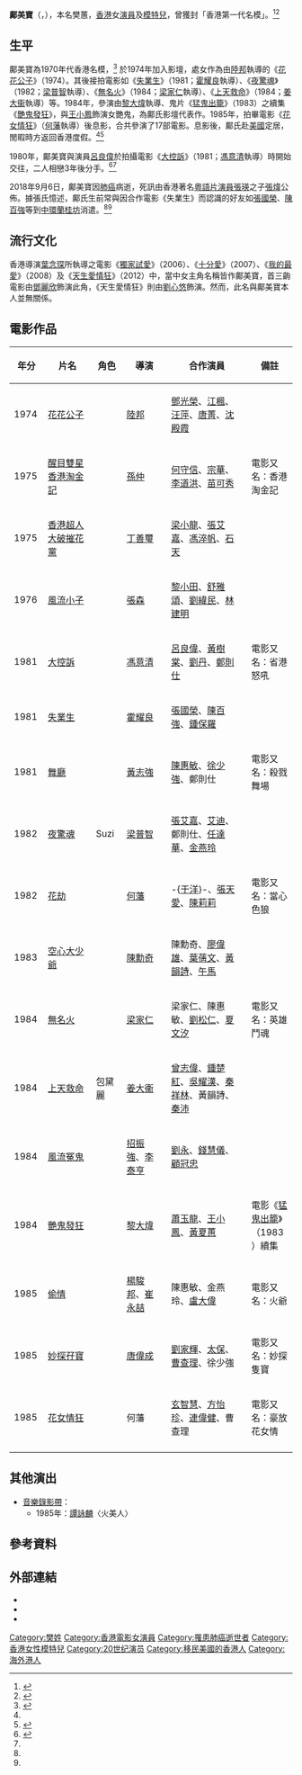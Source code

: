{{not|鄺美雲|鄺美鳳|鄺美璇}}
{{Other uses list|香港1970至80年代女演員及模特兒|香港導演[[葉念琛|葉念琛]]2006年執導電影中的女主角名稱|獨家試愛|香港導演葉念琛2007年執導電影中的女主角名稱|十分愛|香港導演葉念琛2008年執導電影中的女主角名稱|我的最愛 (電影)}}
{{藝人
| 姓名     = 鄺美寶
| 類型     = 女演員
| 圖片     = File:Kwong_Mei-Bo.jpg
| 圖片簡介 = 電影《[[上天救命|上天救命]]》（1984）劇照
| 圖片尺寸 = 
| 本名     = 
| 羅馬拼音 = Kwong Mei-Bo
| 英文名   = Mabel
| 綽號     = 
| 國籍     = {{GBN}}
| 民族     = [[漢族|漢族]]
| 籍貫     = 
| 出生日期 = {{birth year|1954}}
| 出生地點 = {{BHKG}}
| 逝世日期 = {{death date and age|2018|9|6|1954}}
| 逝世地點 = {{USA}}
| 死因 = [[肺癌|肺癌]]
| 職業     = [[演員|演員]]<br>[[模特兒|模特兒]]
| 語言     = [[粵語|粵語]]、[[英語|英語]]、[[現代標準漢語|國語]]
| 出身地   = {{BHKG}}
| 教育程度 = 
| 宗教信仰 = 未知
| 父母     = 
| 配偶     = 
| 兒女     = 
| 親屬     = 
| 活躍年代 = 1974至1985年
| 網站     = 
| 相關團体 = 
| 獎項     = 
| IMDb     = 0477283
| 出道作品 = 《[[花花公子_(電影)|花花公子]]》（1974）
| 代表作品 = 《[[艷鬼發狂|艷鬼發狂]]》（1984）
| 舞台劇   = 
| 音樂專輯 =
 }}

'''鄺美寶'''（{{lang-en|Mabel Kwong Mei-Bo}}，{{bd|1954年||2018年9月6日|catIdx=K鄺}}），本名樊蕙，[[香港|香港]]女[[演員|演員]]及[[模特兒|模特兒]]，曾獲封「香港第一代名模」。<ref name=ONCC20180907>{{cite web|url=https://hk.on.cc/hk/bkn/cnt/entertainment/20180907/bkn-20180907231944975-0907_00862_001.html|title=第一代名模　鄺美寶不敵肺癌離世|publisher=[[東方日報_(香港)|東方日報]]|accessdate=2020-09-03|language=zh-hant|archive-date=2019-06-14|archive-url=https://web.archive.org/web/20190614164111/https://hk.on.cc/hk/bkn/cnt/entertainment/20180907/bkn-20180907231944975-0907_00862_001.html|dead-url=no}}</ref><ref name=MP20180909>{{cite web|url=https://ol.mingpao.com/ldy/showbiz/news/20180909/1536430402716/第一代名模鄺美寶病逝-曾與呂良偉相戀3年|title=第一代名模鄺美寶病逝 曾與呂良偉相戀3年|publisher=[[明報|明報]]OL|accessdate=2020-09-03|language=zh-hant}}</ref>

==生平==
鄺美寶為1970年代香港名模，<ref>{{cite news |title=鄺美寶嫌拍戲辛苦　喜歡輕鬆天橋生涯|accessdate=2020-09-03 |work=[[工商日報|工商日報]] |date=1975-11-01|page=第九頁 |language=zh-hant}}</ref> 於1974年加入影壇，處女作為由[[陸邦|陸邦]]執導的《[[花花公子_(電影)|花花公子]]》（1974）。其後接拍電影如《[[失業生|失業生]]》（1981；[[霍耀良|霍耀良]]執導）、《[[夜驚魂_(電影)|夜驚魂]]》（1982；[[梁普智|梁普智]]執導）、《[[無名火|無名火]]》（1984；[[梁家仁|梁家仁]]執導）、《[[上天救命|上天救命]]》（1984；[[姜大衞|姜大衞]]執導）等。1984年，參演由[[黎大煒|黎大煒]]執導、鬼片《[[猛鬼出籠|猛鬼出籠]]》（1983）之續集《[[艷鬼發狂|艷鬼發狂]]》，與[[王小鳳_(演員)|王小鳳]]飾演女艷鬼，為鄺氏影壇代表作。1985年，拍畢電影《[[花女情狂|花女情狂]]》（[[何藩|何藩]]執導）後息影，合共參演了17部電影。息影後，鄺氏赴[[美國|美國]]定居，閒暇時方返回香港度假。<ref name=ONCC20180907/><ref name=HKMDB>{{cite web|url=http://hkmdb.com/db/people/view.mhtml?id=4957&display_set=big5|title=香港影庫：鄺美寶|publisher=[[香港影庫|香港影庫]]|accessdate=2020-09-03|language=zh-hant|archive-date=2021-01-20|archive-url=https://web.archive.org/web/20210120045105/http://hkmdb.com/db/people/view.mhtml?id=4957&display_set=big5|dead-url=no}}</ref>

1980年，鄺美寶與演員[[呂良偉|呂良偉]]於拍攝電影《[[大控訴_(電影)|大控訴]]》（1981；[[馮意清|馮意清]]執導）時開始交往，二人相戀3年後分手。<ref>{{cite news |title=與鄺美寶「掟煲」後　呂良偉另有新歡　星女郎移磡就船|accessdate=2020-09-03 |work=工商日報 |date=1983-07-09|page=第九頁 |language=zh-hant}}</ref><ref name=MP20180909/>

2018年9月6日，鄺美寶因[[肺癌|肺癌]]病逝，死訊由香港著名[[粵語長片|粵語片]][[演員|演員]][[張瑛|張瑛]]之子[[張樹棠|張煒]]公佈。據張氏憶述，鄺氏生前常與因合作電影《失業生》而認識的好友如[[張國榮|張國榮]]、[[陳百強|陳百強]]等到[[中環|中環]][[蘭桂坊|蘭桂坊]]消遣。<ref name=ONCC20180907/><ref name=MP20180909/>

==流行文化==
香港導演[[葉念琛|葉念琛]]所執導之電影《[[獨家試愛|獨家試愛]]》（2006）、《[[十分愛|十分愛]]》（2007）、《[[我的最愛_(電影)|我的最愛]]》（2008）及《[[天生愛情狂_(香港電影)|天生愛情狂]]》（2012）中，當中女主角名稱皆作鄺美寶，首三齣電影由[[鄧麗欣|鄧麗欣]]飾演此角，《天生愛情狂》則由[[劉心悠|劉心悠]]飾演。然而，此名與鄺美寶本人並無關係。

==電影作品==
{| class="wikitable sortable"
|-
! style="width:50px;"| 年分
! style="width:175px;"| 片名
! style="width:50px;"| 角色
! style="width:125px;"| 導演
! style="width:280px;"| 合作演員
! class="unsortable"| 備註
|-
| 1974
| [[花花公子_(電影)|花花公子]]
| 
| [[陸邦|陸邦]]
| [[鄧光榮|鄧光榮]]、[[江楓_(演員)|江楓]]、[[汪萍|汪萍]]、[[唐菁|唐菁]]、[[沈殿霞|沈殿霞]]
| 
|-
| 1975
| [[醒目雙星香港淘金記|醒目雙星香港淘金記]]
| 
| [[孫仲_(導演)|孫仲]]
| [[何守信|何守信]]、[[宗華|宗華]]、[[李道洪|李道洪]]、[[苗可秀|苗可秀]]
| 電影又名：香港淘金記
|-
| 1975
| [[香港超人大破摧花黨|香港超人大破摧花黨]]
| 
| [[丁善璽|丁善璽]]
| [[梁小龍|梁小龍]]、[[張艾嘉|張艾嘉]]、[[馮淬帆|馮淬帆]]、[[石天|石天]]
| 
|-
| 1976
| [[風流小子|風流小子]]
| 
| [[張森_(導演)|張森]]
| [[黎小田|黎小田]]、[[舒雅頌|舒雅頌]]、[[劉緯民|劉緯民]]、[[林建明|林建明]]
| 
|-
| 1981
| [[大控訴_(電影)|大控訴]]
| 
| [[馮意清|馮意清]]
| [[呂良偉|呂良偉]]、[[黃樹棠|黃樹棠]]、[[劉丹|劉丹]]、[[鄭則仕|鄭則仕]]
| 電影又名：省港怒吼
|-
| 1981
| [[失業生|失業生]]
| 
| [[霍耀良|霍耀良]]
| [[張國榮|張國榮]]、[[陳百強|陳百強]]、[[鍾保羅|鍾保羅]]
| 
|-
| 1981
| [[舞廳_(電影)|舞廳]]
| 
| [[黃志強_(導演)|黃志強]]
| [[陳惠敏|陳惠敏]]、[[徐少強|徐少強]]、鄭則仕
| 電影又名：殺戮舞場
|-
| 1982
| [[夜驚魂_(電影)|夜驚魂]]
| Suzi
| [[梁普智|梁普智]]
| [[張艾嘉|張艾嘉]]、[[艾迪_(演員)|艾迪]]、鄭則仕、[[任達華|任達華]]、[[金燕玲|金燕玲]]
| 
|-
| 1982
| [[花劫|花劫]]
|
| [[何藩|何藩]]
| -{[[于洋_(香港)|于洋]]}-、[[張天愛_(香港)|張天愛]]、[[陳莉莉|陳莉莉]]
| 電影又名：當心色狼
|-
| 1983
| [[空心大少爺|空心大少爺]]
| 
| [[陳勳奇|陳勳奇]]
| 陳勳奇、[[廖偉雄|廖偉雄]]、[[葉蒨文|葉蒨文]]、[[黃韻詩|黃韻詩]]、[[午馬|午馬]]
|
|-
| 1984
| [[無名火|無名火]]
| 
| [[梁家仁|梁家仁]]
| 梁家仁、陳惠敏、[[劉松仁|劉松仁]]、[[夏文汐|夏文汐]]
| 電影又名：英雄鬥魂
|-
| 1984
| [[上天救命|上天救命]]
| 包黛麗
| [[姜大衞|姜大衞]]
| [[曾志偉|曾志偉]]、[[鍾楚紅|鍾楚紅]]、[[吳耀漢|吳耀漢]]、[[秦祥林|秦祥林]]、黃韻詩、[[秦沛|秦沛]]
|
|-
| 1984
| [[風流冤鬼|風流冤鬼]]
| 
| [[招振強|招振強]]、[[李泰亨|李泰亨]]
| [[劉永_(演員)|劉永]]、[[錢慧儀|錢慧儀]]、[[顧冠忠|顧冠忠]]
| 
|-
| 1984
| [[艷鬼發狂|艷鬼發狂]]
| 
| [[黎大煒|黎大煒]]
| [[蕭玉龍|蕭玉龍]]、[[王小鳳_(演員)|王小鳳]]、[[黃夏蕙|黃夏蕙]]
| 電影《[[猛鬼出籠|猛鬼出籠]]》（1983）續集
|-
| 1985
| [[偷情_(香港電影)|偷情]]
| 
| [[楊駿邦|楊駿邦]]、[[崔永喆|崔永喆]]
| 陳惠敏、金燕玲、[[盧大偉_(香港)|盧大偉]]
| 電影又名：火爺
|-
| 1985
| [[妙探孖寶_(香港電影)|妙探孖寶]]
| 
| [[唐偉成|唐偉成]]
| [[劉家輝|劉家輝]]、[[張嘉年|太保]]、[[曹查理|曹查理]]、徐少強
| 電影又名：妙探隻寶
|-
| 1985
| [[花女情狂|花女情狂]]
| 
| 何藩
| [[玄智慧|玄智慧]]、[[方怡珍|方怡珍]]、[[連偉健|連偉健]]、曹查理
| 電影又名：豪放花女情
|-
|}

==其他演出==
*[[音樂錄影帶|音樂錄影帶]]：
**1985年：[[譚詠麟|譚詠麟]]〈火美人〉

==參考資料==
{{reflist}}

==外部連結==
*{{IMDb name |0477283}}
*{{Hkmdb name|4957|鄺美寶}}
*{{Rotten-tomatoes-person|mabel_kwong|鄺美寶}}

[[Category:樊姓|Category:樊姓]]
[[Category:香港電影女演員|Category:香港電影女演員]]
[[Category:罹患肺癌逝世者|Category:罹患肺癌逝世者]]
[[Category:香港女性模特兒|Category:香港女性模特兒]]
[[Category:20世纪演员|Category:20世纪演员]]
[[Category:移民美國的香港人|Category:移民美國的香港人]]
[[Category:海外港人|Category:海外港人]]
